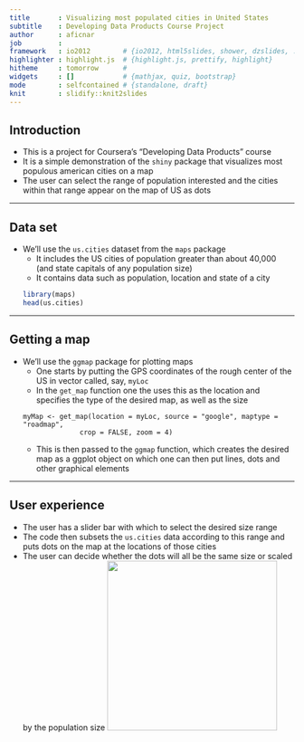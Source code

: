 ```yaml
---
title       : Visualizing most populated cities in United States
subtitle    : Developing Data Products Course Project
author      : aficnar
job         : 
framework   : io2012        # {io2012, html5slides, shower, dzslides, ...}
highlighter : highlight.js  # {highlight.js, prettify, highlight}
hitheme     : tomorrow      # 
widgets     : []            # {mathjax, quiz, bootstrap}
mode        : selfcontained # {standalone, draft}
knit        : slidify::knit2slides
---
```


## Introduction

* This is a project for Coursera's "Developing Data Products" course
* It is a simple demonstration of the `shiny` package that visualizes most populous american cities on a map
* The user can select the range of population interested and the cities within that range appear on the map of US as dots

--- 

## Data set

* We'll use the `us.cities` dataset from the `maps` package 
   + It includes the US cities of population greater than about 40,000 (and state capitals of any population size)
   + It contains data such as population, location and state of a city
```r
library(maps)
head(us.cities)
```

--- 

## Getting a map

* We'll use the `ggmap` package for plotting maps
   + One starts by putting the GPS coordinates of the rough center of the US in vector called, say, `myLoc`
   + In the `get_map` function one the uses this as the location and specifies the type of the desired map, as well as the size
   
   ```
   myMap <- get_map(location = myLoc, source = "google", maptype = "roadmap",
                 crop = FALSE, zoom = 4)
   ```
   + This is then passed to the `ggmap` function, which creates the desired map as a ggplot object on which one can then put lines, dots and other graphical elements

--- 

## User experience 

* The user has a slider bar with which to select the desired size range
* The code then subsets the `us.cities` data according to this range and puts dots on the map at the locations of those cities
* The user can decide whether the dots will all be the same size or scaled by the population size
<img class="center" src="ss.jpg" height=300>